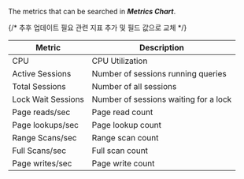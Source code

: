 The metrics that can be searched in **_Metrics Chart_**.

{/* 추후 업데이트 필요 관련 지표 추가 및 필드 값으로 교체 */}

<div class='metric'>

| Metric             | Description                           |
| ------------------ | ------------------------------------- |
| CPU                | CPU Utilization                       |
| Active Sessions    | Number of sessions running queries    |
| Total Sessions     | Number of all sessions                |
| Lock Wait Sessions | Number of sessions waiting for a lock |
| Page reads/sec     | Page read count                       |
| Page lookups/sec   | Page lookup count                     |
| Range Scans/sec    | Range scan count                      |
| Full Scans/sec     | Full scan count                       |
| Page writes/sec    | Page write count                      |

</div>
